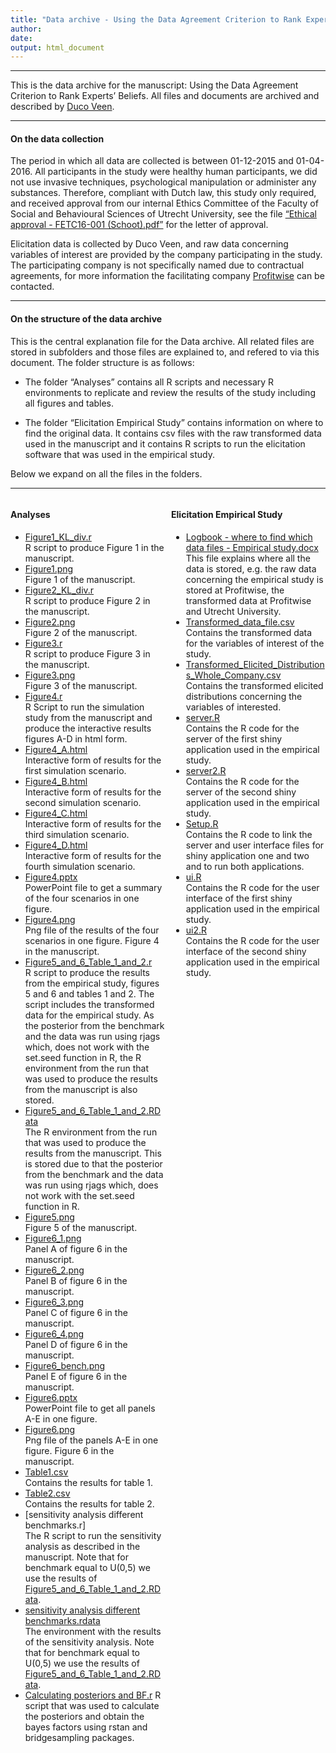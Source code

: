 ```yaml
---
title: "Data archive - Using the Data Agreement Criterion to Rank Experts’ Beliefs"
author: 
date: 
output: html_document
---
```


<style>
.column-left{
  float: left;
  width: 49%;
  text-align: left;
}
.column-right{
  float: right;
  width: 49%;
  text-align: left;
}
.span-wide{
  float: right;
  width: 100%;
  text-align: left;
}
</style>


---

This is the data archive for the manuscript: Using the Data Agreement Criterion to Rank Experts’ Beliefs. All files and documents are archived and described by [Duco Veen](https://www.uu.nl/medewerkers/dveen).

---

#### On the data collection

The period in which all data are collected is between 01-12-2015 and 01-04-2016.
All participants in the study were healthy human participants, we did not use invasive techniques, psychological manipulation or administer any substances. Therefore, compliant with Dutch law, this study only required, and received approval from our internal Ethics Committee of the Faculty of Social and Behavioural Sciences of Utrecht University, see the file [“Ethical approval - FETC16-001 (Schoot).pdf”]() for the letter of approval.

Elicitation data is collected by Duco Veen, and raw data concerning variables of interest are provided by the company participating in the study. The participating company is not specifically named due to contractual agreements, for more information the facilitating company [Profitwise](http://www.profitwise.nl/) can be contacted.

--- 

#### On the structure of the data archive

This is the central explanation file for the Data archive. All related files are stored in subfolders and those files are explained to, and refered to via this document. The folder structure is as follows:

- The folder “Analyses” contains all R scripts and necessary R environments to replicate and review the results of the study including all figures and tables. 

- The folder “Elicitation Empirical Study” contains information on where to find the original data. It contains csv files with the raw transformed data used in the manuscript and it contains R scripts to run the elicitation software that was used in the empirical study.  

Below we expand on all the files in the folders.


---

<div class="column-left">
#### Analyses

 - [Figure1_KL_div.r]() <br>
R script to produce Figure 1 in the manuscript.
 - [Figure1.png]() <br>
Figure 1 of the manuscript.
 - [Figure2_KL_div.r]() <br>
R script to produce Figure 2 in the manuscript.
 - [Figure2.png]() <br>
Figure 2 of the manuscript. 
 - [Figure3.r]() <br>
R script to produce Figure 3 in the manuscript.
 - [Figure3.png]() <br>
Figure 3 of the manuscript.
 - [Figure4.r]() <br>
R Script to run the simulation study from the manuscript and produce the interactive results figures A-D in html form.
 - [Figure4_A.html]() <br>
Interactive form of results for the first simulation scenario.
 - [Figure4_B.html]() <br>
Interactive form of results for the second simulation scenario.
 - [Figure4_C.html]() <br>
Interactive form of results for the third simulation scenario.
 - [Figure4_D.html]() <br>
Interactive form of results for the fourth simulation scenario.
 - [Figure4.pptx]() <br>
PowerPoint file to get a summary of the four scenarios in one figure.
 - [Figure4.png]() <br>
Png file of the results of the four scenarios in one figure. Figure 4 in the manuscript. 
 - [Figure5_and_6_Table_1_and_2.r]() <br>
R script to produce the results from the empirical study, figures 5 and 6 and tables 1 and 2. The script includes the transformed data for the empirical study. As the posterior from the benchmark and the data was run using rjags which, does not work with the set.seed function in R, the R environment from the run that was used to produce the results from the manuscript is also stored. 
 - [Figure5_and_6_Table_1_and_2.RData]() <br>
The R environment from the run that was used to produce the results from the manuscript. This is stored due to that the posterior from the benchmark and the data was run using rjags which, does not work with the set.seed function in R.
 - [Figure5.png]() <br>
Figure 5 of the manuscript.
 - [Figure6_1.png]() <br>
Panel A of figure 6 in the manuscript.
 - [Figure6_2.png]() <br>
Panel B of figure 6 in the manuscript.
 - [Figure6_3.png]() <br>
Panel C of figure 6 in the manuscript.
 - [Figure6_4.png]() <br>
Panel D of figure 6 in the manuscript.
 - [Figure6_bench.png]() <br>
Panel E of figure 6 in the manuscript.
 - [Figure6.pptx]() <br>
PowerPoint file to get all panels A-E in one figure.
 - [Figure6.png]() <br>
Png file of the panels A-E in one figure. Figure 6 in the manuscript.
 - [Table1.csv]() <br>
Contains the results for table 1.
 - [Table2.csv]() <br>
Contains the results for table 2.
 - [sensitivity analysis different benchmarks.r] <br>
The R script to run the sensitivity analysis as described in the manuscript. Note that for benchmark equal to U(0,5) we use the results of [Figure5_and_6_Table_1_and_2.RData]().
 - [sensitivity analysis different benchmarks.rdata]() <br>
 The environment with the results of the sensitivity analysis. Note that for benchmark equal to U(0,5) we use the results of [Figure5_and_6_Table_1_and_2.RData]().
 - [Calculating posteriors and BF.r]()
R script that was used to calculate the posteriors and obtain the bayes factors using rstan and bridgesampling packages.
</div>


<div class="column-right">
#### Elicitation Empirical Study
- [Logbook - where to find which data files - Empirical study.docx]() <br>
This file explains where all the data is stored, e.g. the raw data concerning the empirical study is stored at Profitwise, the transformed data at Profitwise and Utrecht University.  
- [Transformed_data_file.csv]() <br>
Contains the transformed data for the variables of interest of the study.
- [Transformed_Elicited_Distributions_Whole_Company.csv]() <br>
Contains the transformed elicited distributions concerning the variables of interested.
- [server.R]() <br>
Contains the R code for the server of the first shiny application used in the empirical study.
- [server2.R]() <br>
Contains the R code for the server of the second shiny application used in the empirical study.
- [Setup.R]() <br>
Contains the R code to link the server and user interface files for shiny application one and two and to run both applications.
- [ui.R]() <br>
Contains the R code for the user interface of the first shiny application used in the empirical study.
- [ui2.R]() <br>
Contains the R code for the user interface of the second shiny application used in the empirical study.

</div>